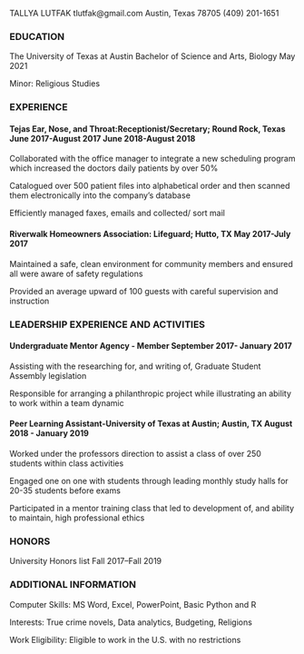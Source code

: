 
TALLYA LUTFAK
tlutfak@gmail.com
Austin, Texas 78705  (409) 201-1651

### EDUCATION	 													
The University of Texas at Austin Bachelor of Science and Arts, Biology	           May 2021

Minor: Religious Studies
	
	 	

### EXPERIENCE	 												

#### Tejas Ear, Nose, and Throat:Receptionist/Secretary; Round Rock, Texas				   June 2017-August 2017 June 2018-August 2018

Collaborated with the office manager to integrate a new scheduling program which increased 
the doctors daily patients by over 50% 

Catalogued over 500 patient files into alphabetical order and then scanned them electronically into
the company's database 

Efficiently managed faxes, emails and collected/ sort mail
 
#### Riverwalk Homeowners Association: Lifeguard; Hutto, TX				                     May 2017-July 2017	 

Maintained a safe, clean environment for community members and ensured all were 
aware of safety regulations 

Provided an average upward of 100 guests with careful supervision and instruction

### LEADERSHIP EXPERIENCE AND ACTIVITIES									
#### Undergraduate Mentor Agency - Member					               September 2017- January 2017

Assisting with the researching for, and writing of, Graduate Student Assembly legislation

Responsible for arranging a philanthropic project while illustrating an ability to work within a team dynamic

#### Peer Learning Assistant-University of Texas at Austin; Austin, TX				  August 2018 - January 2019               

Worked under the professors direction to assist a class of over 250 students within class activities  

Engaged one on one with students through leading monthly study halls for 20-35 students before
exams  

Participated in a mentor training class that led to development of, and ability to maintain, high
professional ethics 
			    
### HONORS														
University Honors list										Fall 2017--Fall 2019

### ADDITIONAL INFORMATION												
Computer Skills: MS Word, Excel, PowerPoint, Basic Python and R

Interests: True crime novels, Data analytics, Budgeting, Religions

Work Eligibility: Eligible to work in the U.S. with no restrictions    

             


